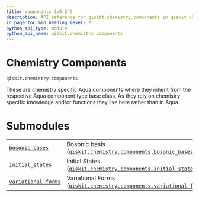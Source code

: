 ```yaml
---
title: components (v0.24)
description: API reference for qiskit.chemistry.components in qiskit v0.24
in_page_toc_min_heading_level: 2
python_api_type: module
python_api_name: qiskit.chemistry.components
---
```


<span id="module-qiskit.chemistry.components" />

<span id="qiskit-chemistry-components" />

<span id="chemistry-components-qiskit-chemistry-components" />

# Chemistry Components

`qiskit.chemistry.components`

These are chemistry specific Aqua components where they inherit from the respective Aqua component type base class. As they rely on chemistry specific knowledge and/or functions they live here rather than in Aqua.

# Submodules

|                                                                                                                                                                           |                                                                                                                                                                                                                           |
| ------------------------------------------------------------------------------------------------------------------------------------------------------------------------- | ------------------------------------------------------------------------------------------------------------------------------------------------------------------------------------------------------------------------- |
| [`bosonic_bases`](qiskit.chemistry.components.bosonic_bases#module-qiskit.chemistry.components.bosonic_bases "qiskit.chemistry.components.bosonic_bases")                 | Bosonic basis ([`qiskit.chemistry.components.bosonic_bases`](qiskit.chemistry.components.bosonic_bases#module-qiskit.chemistry.components.bosonic_bases "qiskit.chemistry.components.bosonic_bases"))                     |
| [`initial_states`](qiskit.chemistry.components.initial_states#module-qiskit.chemistry.components.initial_states "qiskit.chemistry.components.initial_states")             | Initial States ([`qiskit.chemistry.components.initial_states`](qiskit.chemistry.components.initial_states#module-qiskit.chemistry.components.initial_states "qiskit.chemistry.components.initial_states"))                |
| [`variational_forms`](qiskit.chemistry.components.variational_forms#module-qiskit.chemistry.components.variational_forms "qiskit.chemistry.components.variational_forms") | Variational Forms ([`qiskit.chemistry.components.variational_forms`](qiskit.chemistry.components.variational_forms#module-qiskit.chemistry.components.variational_forms "qiskit.chemistry.components.variational_forms")) |

